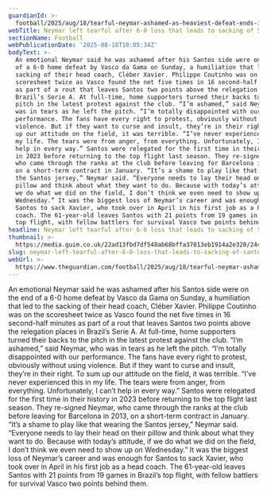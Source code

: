 ```yaml
---
guardianId: >-
  football/2025/aug/18/tearful-neymar-ashamed-as-heaviest-defeat-ends-in-sacking-of-santos-coach
webTitle: Neymar left tearful after 6-0 loss that leads to sacking of Santos coach
sectionName: Football
webPublicationDate: '2025-08-18T10:05:34Z'
bodyText: >-
  An emotional Neymar said he was ashamed after his Santos side were on the end
  of a 6-0 home defeat by Vasco da Gama on Sunday, a humiliation that led to the
  sacking of their head coach, Cléber Xavier. Philippe Coutinho was on the
  scoresheet twice as Vasco found the net five times in 16 second-half minutes
  as part of a rout that leaves Santos two points above the relegation places in
  Brazil’s Serie A. At full-time, home supporters turned their backs to the
  pitch in the latest protest against the club. “I’m ashamed,” said Neymar, who
  was in tears as he left the pitch. “I’m totally disappointed with our
  performance. The fans have every right to protest, obviously without using
  violence. But if they want to curse and insult, they’re in their right. To sum
  up our attitude on the field, it was terrible. “I’ve never experienced this in
  my life. The tears were from anger, from everything. Unfortunately, I can’t
  help in every way.” Santos were relegated for the first time in their history
  in 2023 before returning to the top flight last season. They re-signed Neymar,
  who came through the ranks at the club before leaving for Barcelona in 2013,
  on a short-term contract in January. “It’s a shame to play like that wearing
  the Santos jersey,” Neymar said. “Everyone needs to lay their head on their
  pillow and think about what they want to do. Because with today’s attitude, if
  we do what we did on the field, I don’t think we even need to show up on
  Wednesday.” It was the biggest loss of Neymar’s career and was enough for
  Santos to sack Xavier, who took over in April in his first job as a head
  coach. The 61-year-old leaves Santos with 21 points from 19 games in Brazil’s
  top flight, with fellow battlers for survival Vasco two points behind them.
headline: Neymar left tearful after 6-0 loss that leads to sacking of Santos coach
thumbnail: >-
  https://media.guim.co.uk/22ad13fbd7df548ab68bffa37013eb1914a2e320/244_0_2497_1998/500.jpg
slug: neymar-left-tearful-after-6-0-loss-that-leads-to-sacking-of-santos-coach
webUrl: >-
  https://www.theguardian.com/football/2025/aug/18/tearful-neymar-ashamed-as-heaviest-defeat-ends-in-sacking-of-santos-coach
---
```

An emotional Neymar said he was ashamed after his Santos side were on the end of a 6-0 home defeat by Vasco da Gama on Sunday, a humiliation that led to the sacking of their head coach, Cléber Xavier. Philippe Coutinho was on the scoresheet twice as Vasco found the net five times in 16 second-half minutes as part of a rout that leaves Santos two points above the relegation places in Brazil’s Serie A. At full-time, home supporters turned their backs to the pitch in the latest protest against the club. “I’m ashamed,” said Neymar, who was in tears as he left the pitch. “I’m totally disappointed with our performance. The fans have every right to protest, obviously without using violence. But if they want to curse and insult, they’re in their right. To sum up our attitude on the field, it was terrible. “I’ve never experienced this in my life. The tears were from anger, from everything. Unfortunately, I can’t help in every way.” Santos were relegated for the first time in their history in 2023 before returning to the top flight last season. They re-signed Neymar, who came through the ranks at the club before leaving for Barcelona in 2013, on a short-term contract in January. “It’s a shame to play like that wearing the Santos jersey,” Neymar said. “Everyone needs to lay their head on their pillow and think about what they want to do. Because with today’s attitude, if we do what we did on the field, I don’t think we even need to show up on Wednesday.” It was the biggest loss of Neymar’s career and was enough for Santos to sack Xavier, who took over in April in his first job as a head coach. The 61-year-old leaves Santos with 21 points from 19 games in Brazil’s top flight, with fellow battlers for survival Vasco two points behind them.
